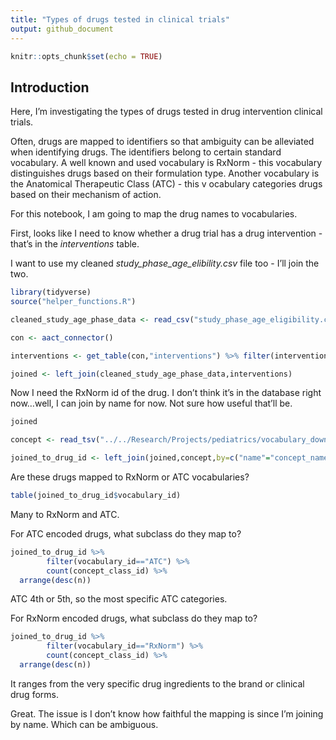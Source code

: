 ```yaml
---
title: "Types of drugs tested in clinical trials"
output: github_document
---
```


```r
knitr::opts_chunk$set(echo = TRUE)
```

## Introduction

Here, I'm investigating the types of drugs tested in drug intervention clinical trials. 

Often, drugs are mapped to identifiers so that ambiguity can be alleviated when identifying drugs. The identifiers belong to certain standard vocabulary. A well known and used vocabulary is RxNorm - this vocabulary distinguishes drugs based on their formulation type. Another vocabulary is the Anatomical Therapeutic Class (ATC) - this v ocabulary categories drugs based on their mechanism of action. 

For this notebook, I am going to map the drug names to vocabularies.

First, looks like I need to know whether a drug trial has a drug intervention - that's in the _interventions_ table.

I want to use my cleaned _study\_phase\_age\_elibility.csv_ file too - I'll join the two. 

```r
library(tidyverse)
source("helper_functions.R")
```
```r

cleaned_study_age_phase_data <- read_csv("study_phase_age_eligibility.csv")

con <- aact_connector()

interventions <- get_table(con,"interventions") %>% filter(intervention_type=="Drug") %>% collect()

joined <- left_join(cleaned_study_age_phase_data,interventions)

```

Now I need the RxNorm id of the drug. I don't think it's in the database right now...well, I can join by name for now. Not sure how useful that'll be.

```r

joined

concept <- read_tsv("../../Research/Projects/pediatrics/vocabulary_download_v5_{d62de2e4-9825-4917-8ccb-d92395a5778e}_1535207123450/CONCEPT.csv") %>% filter(vocabulary_id=="ATC" | vocabulary_id=="RxNorm")

joined_to_drug_id <- left_join(joined,concept,by=c("name"="concept_name"))
```

Are these drugs mapped to RxNorm or ATC vocabularies?

```r

table(joined_to_drug_id$vocabulary_id)

```

Many to RxNorm and ATC. 

For ATC encoded drugs, what subclass do they map to?

```r

joined_to_drug_id %>% 
        filter(vocabulary_id=="ATC") %>% 
        count(concept_class_id) %>% 
  arrange(desc(n))

```

ATC 4th or 5th, so the most specific ATC categories.


For RxNorm encoded drugs, what subclass do they map to?

```r

joined_to_drug_id %>% 
        filter(vocabulary_id=="RxNorm") %>% 
        count(concept_class_id) %>% 
  arrange(desc(n))

```

It ranges from the very specific drug ingredients to the brand or clinical drug forms.

Great. The issue is I don't know how faithful the mapping is since I'm joining by name. Which can be ambiguous.